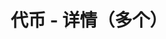 ---
title: '代币 - 详情（多个）'
openapi: '/cn/api-reference/openapi-cn.json GET /v1/token/{chain}/token/multi'
---